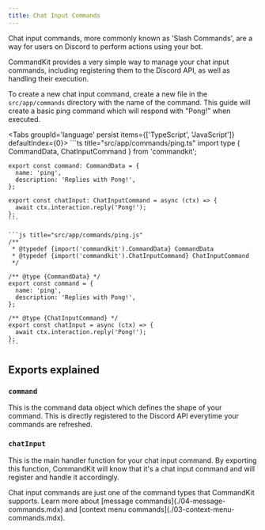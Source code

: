 ```yaml
---
title: Chat Input Commands
---
```



Chat input commands, more commonly known as 'Slash Commands', are a
way for users on Discord to perform actions using your bot.

CommandKit provides a very simple way to manage your chat input
commands, including registering them to the Discord API, as well as
handling their execution.

To create a new chat input command, create a new file in the
`src/app/commands` directory with the name of the command. This guide
will create a basic ping command which will respond with "Pong!" when
executed.

<Tabs groupId='language' persist items={['TypeScript', 'JavaScript']} defaultIndex={0}>
  <Tab value="TypeScript">
    ```ts title="src/app/commands/ping.ts"
    import type { CommandData, ChatInputCommand } from 'commandkit';

    export const command: CommandData = {
      name: 'ping',
      description: 'Replies with Pong!',
    };

    export const chatInput: ChatInputCommand = async (ctx) => {
      await ctx.interaction.reply('Pong!');
    };
    ```

  </Tab>
  <Tab value="JavaScript">
  
    ```js title="src/app/commands/ping.js"
    /**
     * @typedef {import('commandkit').CommandData} CommandData
     * @typedef {import('commandkit').ChatInputCommand} ChatInputCommand
     */

    /** @type {CommandData} */
    export const command = {
      name: 'ping',
      description: 'Replies with Pong!',
    };

    /** @type {ChatInputCommand} */
    export const chatInput = async (ctx) => {
      await ctx.interaction.reply('Pong!');
    };
    ```

  </Tab>
</Tabs>

## Exports explained

### `command`

This is the command data object which defines the shape of your
command. This is directly registered to the Discord API everytime your
commands are refreshed.

### `chatInput`

This is the main handler function for your chat input command. By
exporting this function, CommandKit will know that it's a chat input
command and will register and handle it accordingly.

<Callout>
Chat input commands are just one of the command types that CommandKit
supports. Learn more about
[message commands](./04-message-commands.mdx) and
[context menu commands](./03-context-menu-commands.mdx).
</Callout>
